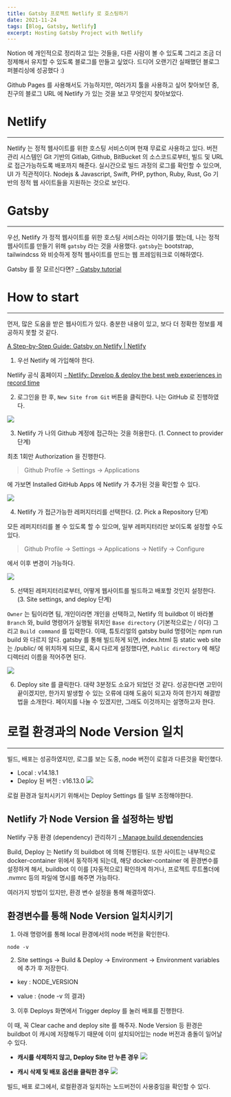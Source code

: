 ```yaml
---
title: Gatsby 프로젝트 Netlify 로 호스팅하기
date: 2021-11-24
tags: [Blog, Gatsby, Netlify]
excerpt: Hosting Gatsby Project with Netlify
---
```


Notion 에 개인적으로 정리하고 있는 것들을, 다른 사람이 볼 수 있도록 그리고 조금 더 정제해서 유지할 수 있도록 블로그를 만들고 싶었다. 드디어 오랜기간 실패했던 블로그 퍼블리싱에 성공했다 :)

Github Pages 를 사용해서도 가능하지만, 여러가지 툴을 사용하고 싶어 찾아보던 중, 친구의 블로그 URL 에 Netlify 가 있는 것을 보고 무엇인지 찾아보았다.

# Netlify

---

Netlify 는 정적 웹사이트를 위한 호스팅 서비스이며 현재 무료로 사용하고 있다. 버전 관리 시스템인 Git 기반의 Gitlab, Github, BitBucket 의 소스코드로부터, 빌드 및 URL 로 접근가능하도록 배포까지 해준다. 실시간으로 빌드 과정의 로그를 확인할 수 있으며, UI 가 직관적이다. Nodejs & Javascript, Swift, PHP, python, Ruby, Rust, Go 기반의 정적 웹 사이트들을 지원하는 것으로 보인다.

# Gatsby

---

우선, Netlify 가 정적 웹사이트를 위한 호스팅 서비스라는 이야기를 했는데, 나는 정적 웹사이트를 만들기 위해 `gatsby` 라는 것을 사용했다. `gatsby`는 bootstrap, tailwindcss 와 비슷하게 정적 웹사이트를 만드는 웹 프레임워크로 이해하였다.

Gatsby 를 잘 모르신다면? [- Gatsby tutorial](https://github.com/gatsbyjs/gatsby-starter-blog)

# How to start

---

<Info>먼저, 많은 도움을 받은 웹사이트가 있다. 충분한 내용이 있고, 보다 더 정확한 정보를 제공하지 못할 것 같다. </Info>

[A Step-by-Step Guide: Gatsby on Netlify | Netlify](https://www.netlify.com/blog/2016/02/24/a-step-by-step-guide-gatsby-on-netlify/)

1. 우선 Netlify 에 가입해야 한다.

Netlify 공식 홈페이지 [- Netlify: Develop & deploy the best web experiences in record time](https://www.netlify.com/)

2. 로그인을 한 후, `New Site from Git` 버튼을 클릭한다. 나는 GitHub 로 진행하였다.

![](../images/netlify-git-providers.png)

3. Netlify 가 나의 Github 계정에 접근하는 것을 허용한다.
   (1. Connect to provider 단계)

최초 1회만 Authorization 을 진행한다.

> Github Profile → Settings → Applications

에 가보면 Installed GitHub Apps 에 Netlify 가 추가된 것을 확인할 수 있다.

![](../images/github-applications.png)

4. Netlify 가 접근가능한 레퍼지터리를 선택한다.
   (2. Pick a Repository 단계)

모든 레퍼지터리를 볼 수 있도록 할 수 있으며, 일부 레퍼지터리만 보이도록 설정할 수도 있다.

> Github Profile → Settings → Applications → Netlify → Configure

에서 이후 변경이 가능하다.

![](../images/select-repository.png)

5. 선택된 레퍼지터리로부터, 어떻게 웹사이트를 빌드하고 배포할 것인지 설정한다.  
   (3. Site settings, and deploy 단계)

`Owner` 는 팀이라면 팀, 개인이라면 개인을 선택하고, Netlify 의 buildbot 이 바라볼 `Branch` 와, build 명령어가 실행될 위치인 `Base directory` (기본적으로는 / 이다) 그리고 `Build command` 를 입력한다. 이때, 튜토리얼의 gatsby build 명령어는 npm run build 와 다르지 않다. gatsby 를 통해 빌드하게 되면, index.html 등 static web site 는 /public/ 에 위치하게 되므로, 혹시 다르게 설정했다면, `Public directory` 에 해당 디렉터리 이름을 적어주면 된다.

![](../images/site-settings.png)

6. Deploy site 를 클릭한다.
   대략 3분정도 소요가 되었던 것 같다. 성공한다면 고민이 끝이겠지만, 한가지 발생할 수 있는 오류에 대해 도움이 되고자 하여 한가지 해결방법을 소개한다. 페이지를 나눌 수 있겠지만, 그래도 이것까지는 설명하고자 한다.

# 로컬 환경과의 Node Version 일치

---

빌드, 배포는 성공하였지만, 로그를 보는 도중, node 버전이 로컬과 다른것을 확인했다.

- Local : v14.18.1
- Deploy 된 버전 : v16.13.0
  ![](../images/node-version-before.png)

로컬 환경과 일치시키기 위해서는 Deploy Settings 를 일부 조정해야한다.

## Netlify 가 Node Version 을 설정하는 방법

Netlify 구동 환경 (dependency) 관리하기 [- Manage build dependencies](https://docs.netlify.com/configure-builds/manage-dependencies/)

Build, Deploy 는 Netlify 의 buildbot 에 의해 진행된다. 또한 사이트는 내부적으로 docker-container 위에서 동작하게 되는데, 해당 docker-container 에 환경변수를 설정하게 해서, buildbot 이 이를 [자동적으로] 확인하게 하거나, 프로젝트 루트폴더에 .nvmrc 등의 파일에 명시를 해주면 가능하다.

여러가지 방법이 있지만, 환경 변수 설정을 통해 해결하였다.

## 환경변수를 통해 Node Version 일치시키기

1. 아래 명령어를 통해 local 환경에서의 node 버전을 확인한다.

```shell
node -v
```

2. Site settings → Build & Deploy → Environment → Environment variables 에 추가 후 저장한다.

- key : NODE_VERSION

- value : {node -v 의 결과}

3. 이후 Deploys 화면에서 Trigger deploy 를 눌러 배포를 진행한다.

이 때, 꼭 Clear cache and deploy site 를 해주자.
Node Version 등 환경은 buildbot 이 캐시에 저장해두기 때문에 이미 설치되어있는 node 버전과 충돌이 일어날 수 있다.

- **캐시를 삭제하지 않고, Deploy Site 만 누른 경우**
  ![](../images/without-cache-clean.png)

- **캐시 삭제 및 배포 옵션을 클릭한 경우**
  ![](../images/node-version-after.png)

빌드, 배포 로그에서, 로컬환경과 일치하는 노드버전이 사용중임을 확인할 수 있다.
